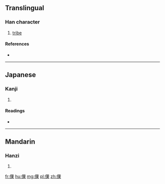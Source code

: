 ==Translingual==

===Han character===
{{Han char|rn=9|rad=人|as=10|sn=12|four=|canj=人一田木 (OMWD)|ids=⿰[[亻]][[栗]]}}

# [[tribe]]

====References====
* {{Han ref|kx=0112.220|dkj=00942|hdz=10202.010|uh=5088|ud=20616}}

----

==Japanese==

===Kanji===
{{ja-kanji|grade=|rs=人10}}

# {{defn|lang=ja|sort=人10}}

====Readings====
* {{ja-readings|on=[[りつ]] (ritsu), [[りち]] (richi)|kun=}}

----

==Mandarin==

===Hanzi===
{{cmn-hanzi|pin=[[lì]] ([[li4]])|wg=li<sup>4</sup>}}

# {{defn|lang=cmn|sort=人10}}

[[fr:傈]]
[[hu:傈]]
[[mg:傈]]
[[pl:傈]]
[[zh:傈]]